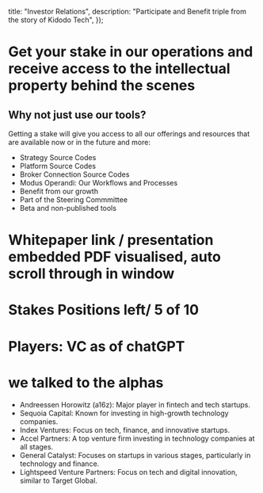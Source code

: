 
  title: "Investor Relations",
  description: "Participate and Benefit triple from the story of Kidodo Tech",
});


# Get your stake in our operations and receive access to the intellectual property behind the scenes

## Why not just use our tools?

Getting a stake will give you access to all our offerings and resources that are available now or in the future and more:
- Strategy Source Codes
- Platform Source Codes
- Broker Connection Source Codes
- Modus Operandi: Our Workflows and Processes
- Benefit from our growth
- Part of the Steering Commmittee
- Beta and non-published tools

# Whitepaper link / presentation embedded PDF visualised, auto scroll through in window
# Stakes Positions left/ 5 of 10
# Players: VC as of chatGPT

# we talked to the alphas
- Andreessen Horowitz (a16z): Major player in fintech and tech startups.
- Sequoia Capital: Known for investing in high-growth technology companies.
- Index Ventures: Focus on tech, finance, and innovative startups.
- Accel Partners: A top venture firm investing in technology companies at all stages.
- General Catalyst: Focuses on startups in various stages, particularly in technology and finance.
- Lightspeed Venture Partners: Focus on tech and digital innovation, similar to Target Global.